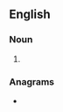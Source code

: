 ==English==

===Noun===
{{head|en|noun form}}

# {{plural of|ronko|lang=en}}

===Anagrams===
* {{anagrams|en|a=knoors|Kronos|Kroons|kroons}}